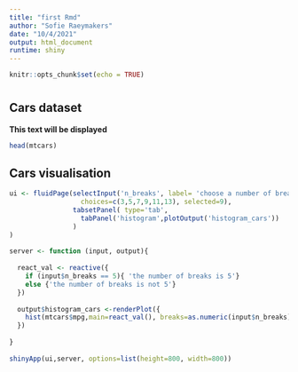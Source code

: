 ```yaml
---
title: "first Rmd"
author: "Sofie Raeymakers"
date: "10/4/2021"
output: html_document
runtime: shiny
---
```


```r
knitr::opts_chunk$set(echo = TRUE)
```

# {.tabset}

## Cars dataset

**This text will be displayed**

```r
head(mtcars)
```

## Cars visualisation

```r

ui <- fluidPage(selectInput('n_breaks', label= 'choose a number of breaks',
                  choices=c(3,5,7,9,11,13), selected=9),
                tabsetPanel( type='tab',
                  tabPanel('histogram',plotOutput('histogram_cars'))
                )
)
  
server <- function (input, output){
  
  react_val <- reactive({
    if (input$n_breaks == 5){ 'the number of breaks is 5'}
    else {'the number of breaks is not 5'}
  })
  
  output$histogram_cars <-renderPlot({
    hist(mtcars$mpg,main=react_val(), breaks=as.numeric(input$n_breaks))
  })
  
}
  
shinyApp(ui,server, options=list(height=800, width=800))

```